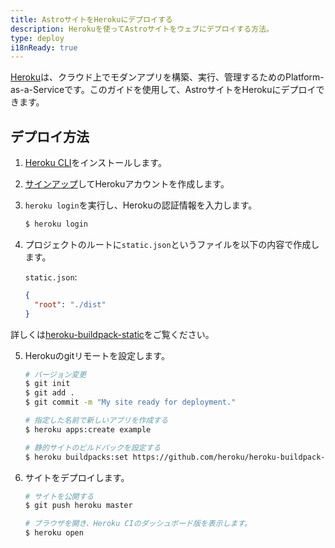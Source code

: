 ```yaml
---
title: AstroサイトをHerokuにデプロイする
description: Herokuを使ってAstroサイトをウェブにデプロイする方法。
type: deploy
i18nReady: true
---
```


[Heroku](https://www.heroku.com/)は、クラウド上でモダンアプリを構築、実行、管理するためのPlatform-as-a-Serviceです。このガイドを使用して、AstroサイトをHerokuにデプロイできます。
## デプロイ方法

1. [Heroku CLI](https://devcenter.heroku.com/articles/heroku-cli)をインストールします。

2. [サインアップ](https://signup.heroku.com/)してHerokuアカウントを作成します。

3. `heroku login`を実行し、Herokuの認証情報を入力します。

   ```bash
   $ heroku login
   ```

4. プロジェクトのルートに`static.json`というファイルを以下の内容で作成します。

   `static.json`:

   ```json
   {
     "root": "./dist"
   }
   ```

詳しくは[heroku-buildpack-static](https://github.com/heroku/heroku-buildpack-static)をご覧ください。

5. Herokuのgitリモートを設定します。

   ```bash
   # バージョン変更
   $ git init
   $ git add .
   $ git commit -m "My site ready for deployment."

   # 指定した名前で新しいアプリを作成する
   $ heroku apps:create example

   # 静的サイトのビルドパックを設定する
   $ heroku buildpacks:set https://github.com/heroku/heroku-buildpack-static.git
   ```

6. サイトをデプロイします。

   ```bash
   # サイトを公開する
   $ git push heroku master

   # ブラウザを開き、Heroku CIのダッシュボード版を表示します。
   $ heroku open
   ```

